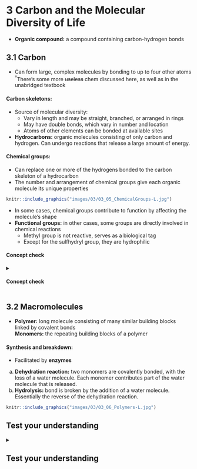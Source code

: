 # **3** Carbon and the Molecular Diversity of Life {#carbon}
- **Organic compound:** a compound containing carbon-hydrogen bonds

## **3.1** Carbon
- Can form large, complex molecules by bonding to up to four other atoms <a class="footref">^&dagger;^</a><span class="footbody">There's some more ~~useless~~ chem discussed here, as well as in the unabridged textbook</span>

#### Carbon skeletons:
- Source of molecular diversity:
    - Vary in length and may be straight, branched, or arranged in rings
    - May have double bonds, which vary in number and location
    - Atoms of other elements can be bonded at available sites
- **Hydrocarbons:** organic molecules consisting of only carbon and hydrogen. Can undergo reactions that release a large amount of energy.

#### Chemical groups:
- Can replace one or more of the hydrogens bonded to the carbon skeleton of a hydrocarbon
- The number and arrangement of chemical groups give each organic molecule its unique properties

```r
knitr::include_graphics("images/03/03_05_ChemicalGroups-L.jpg")
```

- In some cases, chemical groups contribute to function by affecting the molecule's shape
- **Functional groups:** in other cases, some groups are directly involved in chemical reactions
    - Methyl group is not reactive, serves as a biological tag
    - Except for the sulfhydryl group, they are hydrophilic

#### Concept check {.review}
<details>
<summary><h4>Concept check</h4></summary>

1. How are gasoline and fat chemically similar?
    <blockquote class="spoiler">
    <p>Both consist largely of hydrocarbon chains.</p>
    </blockquote>

2. What does the term amino acid signify about the structure of such a molecule?
    <blockquote class="spoiler">
    <p>It has both an amino group (&mdash;NH~2~), which makes it an amine, and a carboxyl group (&mdash;COOH), which makes it a carboxylic acid.</p>
    </blockquote>

3.  Suppose you had an organic molecule such as cysteine, and you chemically removed the &mdash;NH~2~ group and replaced it with &mdash;COOH. How would this change the chemical properties of the molecule?
    <blockquote class="spoiler">
    <p>A chemical group that can act as a base (by picking up H^+^) has been replaced with a group that can act as an acid, increasing the acidic properties of the molecule. The shape of the molecule would also change, likely changing the molecules with which it can interact.</p>
    </blockquote>

</details>

## **3.2** Macromolecules
- **Polymer:** long molecule consisting of many similar building blocks linked by covalent bonds  
    **Monomers:** the repeating building blocks of a polymer

#### Synthesis and breakdown:

<div class="flex">
<div class="flex-text">
- Facilitated by **enzymes**
a. **Dehydration reaction:** two monomers are covalently bonded, with the loss of a water molecule. Each monomer contributes part of the water molecule that is released.
b. **Hydrolysis:** bond is broken by the addition of a water molecule. Essentially the reverse of the dehydration reaction.
</div>
<div class="flex-img">
```r
knitr::include_graphics("images/03/03_06_Polymers-L.jpg")
```
</div>
</div>

## Test your understanding {#test03 .review}
<details>
<summary><h2>Test your understanding</h2></summary>

1. Which functional group is _not_ present in this molecule?

    ```r
    knitr::include_graphics("images/03/03_UN07Test_Q1-L.jpg")
    ```

    a. <span class="choice">carboxyl</span> <span class="check">&cross;</span>
    b. <span class="choice">sulfhydryl</span> <span class="check">&check;</span>
    c. <span class="choice">hydroxyl</span> <span class="check">&cross;</span>
    d. <span class="choice">amino</span> <span class="check">&cross;</span>

2. Which chemical group is most likely to be responsible for an organic molecule behaving as a base?
    a. <span class="choice">hydroxyl</span> <span class="check">&cross;</span>
    b. <span class="choice">carbonyl</span> <span class="check">&cross;</span>
    c. <span class="choice">carboxyl</span> <span class="check">&cross;</span>
    d. <span class="choice">amino</span> <span class="check">&check;</span>
    e. <span class="choice">phosphate</span> <span class="check">&cross;</span>

3. Which of the following categories includes all others in the list?
    a. <span class="choice">monosaccharide</span> <span class="check">&cross;</span>
    b. <span class="choice">disaccharide</span> <span class="check">&cross;</span>
    c. <span class="choice">starch</span> <span class="check">&cross;</span>
    d. <span class="choice">carbohydrate</span> <span class="check">&check;</span>
    e. <span class="choice">polysaccharide</span> <span class="check">&cross;</span>

4. Which of the following statements concerning _unsaturated_ fats is true?
    a. <span class="choice">They are more common in animals than in plants.</span> <span class="check">&cross;</span>
    b. <span class="choice">They have double bonds in the carbon chains of their fatty acids.</span> <span class="check">&check;</span>
    c. <span class="choice">They generally solidify at room temperature.</span> <span class="check">&cross;</span>
    d. <span class="choice">They contain more hydrogen than do saturated fats having the same number of carbon atoms.</span> <span class="check">&cross;</span>
    e. <span class="choice">They have fewer fatty acid molecules per fat molecule.</span> <span class="check">&cross;</span>

5. The structural level of a protein _least_ affected by a disruption in hydrogen bonding is the
    a. <span class="choice">primary level.</span> <span class="check">&check;</span>
    b. <span class="choice">secondary level.</span> <span class="check">&cross;</span>
    c. <span class="choice">tertiary level.</span> <span class="check">&cross;</span>
    d. <span class="choice">quaternary level.</span> <span class="check">&cross;</span>
    e. <span class="choice">All structural levels are equally affected.</span> <span class="check">&cross;</span>

6. Which of the following hydrocarbons has a double bond in its carbon skeleton?
    a. <span class="choice">C~3~H~8~</span> <span class="check">&cross;</span>
    b. <span class="choice">C~2~H~6~</span> <span class="check">&cross;</span>
    c. <span class="choice">CH~4~</span> <span class="check">&cross;</span>
    d. <span class="choice">C~2~H~4~</span> <span class="check">&check;</span>
    e. <span class="choice">C~2~H~2~</span> <span class="check">&cross;</span>

7. The molecular formula for glucose is C~6~H~12~O~6~. What would be the molecular formula for a polymer made by linking ten glucose molecules together by dehydration reactions?
    a. <span class="choice">C~60~H~120~O~60~</span> <span class="check">&cross;</span>
    b. <span class="choice">C~6~H~12~O~6~</span> <span class="check">&cross;</span>
    c. <span class="choice">C~60~H~102~O~51~</span> <span class="check">&check;</span>
    d. <span class="choice">C~60~H~100~O~50~</span> <span class="check">&cross;</span>
    e. <span class="choice">C~60~H~111~O~51~</span> <span class="check">&cross;</span>

</details>

<script src="js/footnotes.js"></script>
